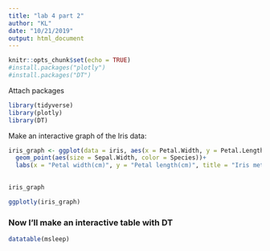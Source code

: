 ```yaml
---
title: "lab 4 part 2"
author: "KL"
date: "10/21/2019"
output: html_document
---
```


```r
knitr::opts_chunk$set(echo = TRUE)
#install.packages("plotly")
#install.packages("DT")
```


Attach packages
```r

library(tidyverse)
library(plotly)
library(DT)


```

Make an interactive graph of the Iris data:
```r

iris_graph <- ggplot(data = iris, aes(x = Petal.Width, y = Petal.Length))+
  geom_point(aes(size = Sepal.Width, color = Species))+
  labs(x = "Petal width(cm)", y = "Petal length(cm)", title = "Iris metrics")
  

iris_graph

ggplotly(iris_graph)

```

### Now I'll make an interactive table with DT

```r
datatable(msleep)
```












































